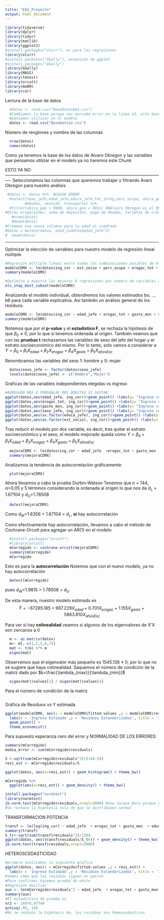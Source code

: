 ```yaml
---
title: "EA2_Proyecto"
output: html_document
---
```


```r
library(tidyverse)
library(dplyr)
library(tidyr)
library(matlib)
library(ggplot2)
#install.packages("olsrr"), es para las regresiones
library(olsrr)
#install.packates("GGally"), extensión de ggplot
#install.packages("GGally")
library(GGally)
library(MASS)
library(lmtest)
library(orcutt)
library(HoRM)
library(car)
```

Lectura de la base de datos 
```r
  #datos <- read.csv("BaseDatosEA2.csv") 
  #Cambiamos la base porque nos marcaba error en la linea 43, esta base ya esta limpia, solo estan los datos de Alvaro Obregon y las variables que
  #pensamos utilizar en el modelo
  datos <- read.csv("BaseDatos2.csv")
```

Número de renglones y nombre de las columnas 
```r
  nrow(datos) 
  names(datos)
```

Como ya tenemos la base de los datos de Alvaro Obregon y las variables que pensamos utilizar en el modelo ya no haremos este Chunk

ESTO YA NO ----------------------------------------------------------------------------------------------------------------
Seleccionamos las columnas que queremos trabajar y filtrando Avaro Obregon para nuestro análisis
```r
 #datos <- datos %>%  #CAUSA ERROR
  #select(sexo_jefe,edad_jefe,educa_jefe,tot_integ,perc_ocupa, ubica_geo, est_socio, ing_cor,gasto_mon,otros_gas,ahorro,deposito,retiro_inv,pago_tarje, tabaco, erogac_tot, 
         #deudas, vestido, transporte) %>% 
  #filter(ubica_geo > 9009, ubica_geo < 9011) ##Alvaro Obregon es el 9010
#Otras erogaciones: suma de depositos, pago de deudas, tarjetas de crédito, préstamos a otros
   #nrow(datos)
   #head(datos)
#Creamos una nueva columna para la edad al cuadrado
#datos = mutate(datos, edad_2=datos$edad_jefe^2)
#  head(datos)
```
--------------------------------------------------------------------------------

Optimizar la elección de variables para nuestro modelo de regresión lineal múltiple.


```r
#Regresión múltiple lineal entre todas las combinaciones posibles de 8 variables
modeloCDMX <- lm(datos$ing_cor ~ est_socio + perc_ocupa + erogac_tot + gasto_mon + sexo_jefe + educa_jefe + tot_integ + edad_jefe, data = datos)
summary(modeloCDMX)

#Optimiza y muestra las mejores 8 regresiones por número de variables a tomar en cuenta
ols_step_best_subset(modeloCDMX)

```

Analizando el modelo individual, obtendremos los valores estimados bo, .., b6 para cada variable explicativa. Así también un análisis general de los residuos.
```r

modeloCDMX <- lm(datos$ing_cor ~ edad_jefe + erogac_tot + gasto_mon + sexo_jefe + educa_jefe + est_socio, datos)
summary(modeloCDMX) 
```
Notemos que por el **p-value** y el **estadístico F**, se rechaza la hipótesis de que $\beta_0 \neq 0$, por lo que sí tenemos ordenada al origen.
También veamos que con las **pruebas t** rechazamos las variables de sexo del jefe del hogar y el estrato socioeconómico del mismo. Por lo tanto, solo vamos a considerar a $Y = \beta_0 + \beta_1 X_{edad} + \beta_2 X_{erogac} + \beta_4 X_{gasto} + \beta_5 X_{añosEsc}$


Renombramos las variables del sexo 1: hombre y 0: mujer
```r
  datos$sexo_jefe <- factor(datos$sexo_jefe)
  levels(datos$sexo_jefe) <- c("Hombre","Mujer")
```


Graficas de las variables independientes elegidas vs ingreso
```r
#AGREGUEN MÁS O PÓNGANLAS MÁS BONITAS SI GUSTAN
ggplot(datos,aes(edad_jefe, ing_cor))+geom_point() +labs(y= "Ingreso corriente", x = "Edad")
ggplot(datos,aes(erogac_tot, ing_cor))+geom_point() +labs(y= "Ingreso corriente", x = "Erogaciones totales")
ggplot(datos,aes(gasto_mon, ing_cor))+geom_point() +labs(y= "Ingreso corriente", x = "Gasto monetario")
ggplot(datos,aes(sexo_jefe, ing_cor))+geom_point() +labs(y= "Ingreso corriente", x = "Sexo")
ggplot(datos,aes(as.factor(educa_jefe), ing_cor))+geom_point() +labs(y= "Ingreso corriente", x = "Años escolarizados")
ggplot(datos,aes(as.factor(est_socio), ing_cor))+geom_point() +labs(y= "Ingreso corriente", x = "Estrato socioeconómico")
```


Tras reducir el modelo por dos variable; es decir, tras quitar el estrato socioeconómico y el sexo, el modelo mejorado queda como $Y = \beta_0 + \beta_1 X_{edad} + \beta_2 X_{erogac} + \beta_4 X_{gasto} + \beta_5 X_{añosEsc}$
```r
  mejoraCDMX <- lm(datos$ing_cor ~ edad_jefe  +erogac_tot + gasto_mon  + educa_jefe, datos) 
  summary(mejoraCDMX) 
```

Analizamos la tendencia de autocorrelación gráficamente:
```r
  plot(mejoraCDMX)
```


Ahora llevamos a cabo la prueba Durbin-Watson
Tenemos que n = 144, $\alpha$=0.05 y 5 términos considerando la ordenada al origen lo que nos da
$d_{L}$ = 1.67104 y $d_{U}$=1.78508

```r
  dwtest(mejoraCDMX)
```
Como $d_W$=1.6356 < 1.67104 = $d_L$, **sí** hay autocorrelación


Como efectivamente hay autocorrelación, llevamos a cabo el método de Cochrane-Orcutt para agregar un AR(1) en el modelo
```r
  #install.packages("orcutt")
  #library(orcutt)
  mCorregido <- cochrane.orcutt(mejoraCDMX)
  summary(mCorregido)
  mCorregido
```

Esto es para la **autocorrelación**
Notemos que con el nuevo modelo, ya no hay autocorrelación
```r
  dwtest(mCorregido)
```
pues $d_W$=1.9815 > 1.78508 = $d_U$

De esta manera, nuestro modelo estimado es 
$$\hat{Y} = -67285.185 + 997.229 X_{edad} + 0.701 X_{erogac} + 1.155 X_{gasto} + 5863.810 X_{añosEsc}$$

Para ver si hay **colinealidad** veamos si algunos de los eigenvalores de X'X son cercanos a 0
```r
  m <- as.matrix(datos)
  m<- m[,-c(1,2,5,6,7)]
  mat <- t(m) %*% m
  eigen(mat)
```
Observemos que el eigenvalor más pequeño es 1545.136 $\neq$ 0, por lo que no se sugiere que haya colinealidad. Saquemos el número de condición de la matriz dado por $k=\frac{\lambda_{max}}{\lambda_{min}}$
```r
  eigen(mat)$values[1] / eigen(mat)$values[4]
```

Para el número de condición de la matriz
```r
  
```




Gráfica de Residuos vs Y estimada
```r
ggplot(modeloCDMX, aes(x = modeloCDMX$fitted.values ,y = modeloCDMX$residuals)) + 
  labs(x = 'Ingreso Estimado',y = 'Residuos Estandarizados', title = 'Ingreso Estimado vs. Residuos') +
  geom_point() +
  theme_economist()
```

Para supuesto esperanza cero del error y NORMALIDAD DE LOS ERRORES:
```r
summary(mCorregido)
media_error <- sum(mCorregido$residuals)

S <-sqrt(sum(mCorregido$residuals^2)/(144-5))
resi_est <- mCorregido$residuals/S

ggplot(datos, aes(x=resi_est)) + geom_histogram() + theme_bw()

mCorregido %>% 
  ggplot(aes(x=resi_est)) + geom_density() + theme_bw()

install.packages("normtest")
library(normtest)
jb.norm.test(mCorregido$residuals,nrepl=2000) #Use Jarque Bera porque ya incluye lo de asimetría y kurtosis
#Se rechaza la hipótesis nula de que se distribuyen normal
```
TRANSFORMACION POTENCIA
```r
transf <- lm(log(ing_cor) ~ edad_jefe  + erogac_tot + gasto_mon  + educa_jefe, datos)
summary(transf)
S_tr<-sqrt(sum(transf$residuals^2)/139)
ggplot(datos, aes(transf$residuals/S_tr)) + geom_density() + theme_bw()
jb.norm.test(transf$residuals,nrepl=2000) 
```

HETEROSCEDASTICIDAD
```r
#primero analizamos la siguiente grafica
ggplot(datos, aes(x = mCorregido$fitted.values ,y = resi_est)) + 
  labs(x = 'Ingreso Estimado',y = 'Residuos Estandarizados', title = 'Ingreso Estimado vs. Residuos') + geom_point() + theme_bw()
#Vemos cómo que los residuos siguen un patron
#Para confirmar hacemos prueba de white
#Regresión Auxiliar
aux <- lm(mCorregido$residuals^2 ~ edad_jefe  + erogac_tot + gasto_mon  + educa_jefe + edad_jefe^2  + erogac_tot^2 + gasto_mon^2  + educa_jefe^2 + edad_jefe*erogac_tot + edad_jefe*gasto_mon  + edad_jefe*educa_jefe + erogac_tot*gasto_mon  + erogac_tot*educa_jefe + gasto_mon*educa_jefe, datos)
summary(aux)
#El estadistico de prueba es
nr2 <- 144*0.07749
qchisq(.95, 14)
#No se rechaza la hipótesis Ho, los residuos son homoscedasticos

```





